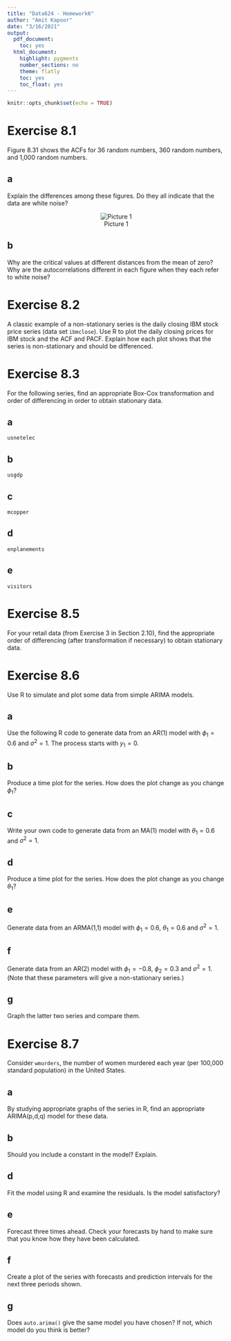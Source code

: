 ```yaml
---
title: "Data624 - Homework6"
author: "Amit Kapoor"
date: "3/16/2021"
output:
  pdf_document:
    toc: yes
  html_document:
    highlight: pygments
    number_sections: no
    theme: flatly
    toc: yes
    toc_float: yes
---
```



```r
knitr::opts_chunk$set(echo = TRUE)
```

# Exercise 8.1
Figure 8.31 shows the ACFs for 36 random numbers, 360 random numbers, and 1,000 random numbers.

## a
Explain the differences among these figures. Do they all indicate that the data are white noise?

<center>
![Picture 1](./HW6_1.png)
</center>




## b
Why are the critical values at different distances from the mean of zero? Why are the autocorrelations different in each figure when they each refer to white noise?


# Exercise 8.2
A classic example of a non-stationary series is the daily closing IBM stock price series (data set `ibmclose`). Use R to plot the daily closing prices for IBM stock and the ACF and PACF. Explain how each plot shows that the series is non-stationary and should be differenced.



# Exercise 8.3
For the following series, find an appropriate Box-Cox transformation and order of differencing in order to obtain stationary data.

## a
`usnetelec`


## b
`usgdp`

## c
`mcopper`

## d
`enplanements`

## e
`visitors`


# Exercise 8.5
For your retail data (from Exercise 3 in Section 2.10), find the appropriate order of differencing (after transformation if necessary) to obtain stationary data.


# Exercise 8.6
Use R to simulate and plot some data from simple ARIMA models.

## a
Use the following R code to generate data from an AR(1) model with $\phi_1 = 0.6$ and $\sigma^2 = 1$. The process starts with $y_1 = 0$.

## b
Produce a time plot for the series. How does the plot change as you change $\phi_1$?

## c
Write your own code to generate data from an MA(1) model with $\theta_1 = 0.6$ and $\sigma^2=1$.


## d
Produce a time plot for the series. How does the plot change as you change $\theta_1$?



## e
Generate data from an ARMA(1,1) model with $\phi_1=0.6$, $\theta_1=0.6$ and $\sigma^2=1$.



## f
Generate data from an AR(2) model with $\phi_1=-0.8$, $\phi_2=0.3$ and $\sigma^2=1$. (Note that these parameters will give a non-stationary series.)


## g
Graph the latter two series and compare them.



# Exercise 8.7
Consider `wmurders`, the number of women murdered each year (per 100,000 standard population) in the United States.

## a
By studying appropriate graphs of the series in R, find an appropriate ARIMA(p,d,q) model for these data.


## b
Should you include a constant in the model? Explain.

## d 
Fit the model using R and examine the residuals. Is the model satisfactory?


## e
Forecast three times ahead. Check your forecasts by hand to make sure that you know how they have been calculated.


## f
Create a plot of the series with forecasts and prediction intervals for the next three periods shown.


## g
Does `auto.arima()` give the same model you have chosen? If not, which model do you think is better?

























